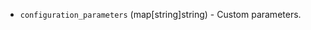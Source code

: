 <!-- Code generated from the comments of the ConfigParamsConfig struct in builder/vsphere/common/step_config_params.go; DO NOT EDIT MANUALLY -->

-   `configuration_parameters` (map[string]string) - Custom parameters.
    
